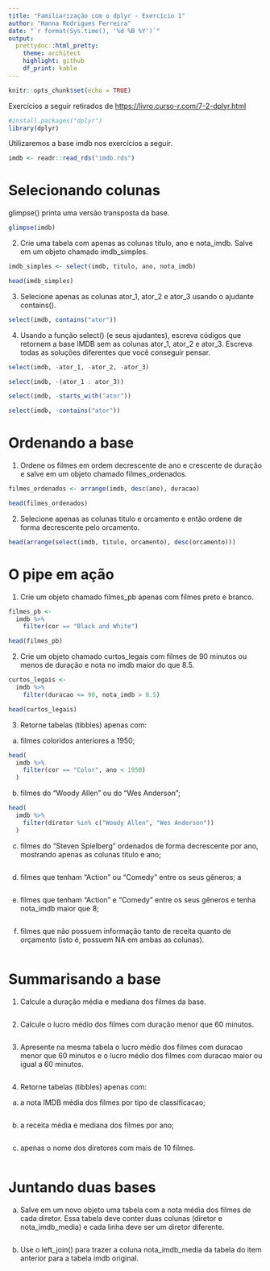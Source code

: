 ```yaml
---
title: "Familiarização com o dplyr - Exercício 1"
author: "Hanna Rodrigues Ferreira"
date: "`r format(Sys.time(), '%d %B %Y')`"
output: 
  prettydoc::html_pretty:
    theme: architect
    highlight: github
    df_print: kable
---
```


```r
knitr::opts_chunk$set(echo = TRUE)
```

Exercícios a seguir retirados de <https://livro.curso-r.com/7-2-dplyr.html>

```r
#install.packages("dplyr")
library(dplyr)
```

Utilizaremos a base imdb nos exercícios a seguir.



```r
imdb <- readr::read_rds("imdb.rds")
```

# Selecionando colunas

glimpse() printa uma versão transposta da base.

```r
glimpse(imdb)
```


2. Crie uma tabela com apenas as colunas titulo, ano e nota_imdb. Salve em um objeto chamado imdb_simples.

```r
imdb_simples <- select(imdb, titulo, ano, nota_imdb)

head(imdb_simples)
```

3. Selecione apenas as colunas ator_1, ator_2 e ator_3 usando o ajudante contains().

```r
select(imdb, contains("ator"))
```

4. Usando a função select() (e seus ajudantes), escreva códigos que retornem a base IMDB sem as colunas ator_1, ator_2 e ator_3. Escreva todas as soluções diferentes que você conseguir pensar.

```r

select(imdb, -ator_1, -ator_2, -ator_3)

select(imdb, -(ator_1 : ator_3))

select(imdb, -starts_with("ator"))

select(imdb, -contains("ator"))

```

# Ordenando a base

1. Ordene os filmes em ordem decrescente de ano e crescente de duração e salve em um objeto chamado filmes_ordenados.

```r

filmes_ordenados <- arrange(imdb, desc(ano), duracao)

head(filmes_ordenados)

```

2. Selecione apenas as colunas titulo e orcamento e então ordene de forma decrescente pelo orcamento.

```r

head(arrange(select(imdb, titulo, orcamento), desc(orcamento)))

```

# O pipe em ação

 1. Crie um objeto chamado filmes_pb apenas com filmes preto e branco.

```r

filmes_pb <- 
  imdb %>% 
    filter(cor == "Black and White")

head(filmes_pb)

```

 2. Crie um objeto chamado curtos_legais com filmes de 90 minutos ou menos de duração e nota no imdb maior do que 8.5.

```r

curtos_legais <-
  imdb %>%
    filter(duracao <= 90, nota_imdb > 8.5)

head(curtos_legais)

```

 3. Retorne tabelas (tibbles) apenas com:

 a. filmes coloridos anteriores a 1950;

```r

head(
  imdb %>%
    filter(cor == "Color", ano < 1950)
  )

```

 b. filmes do “Woody Allen” ou do “Wes Anderson”;

```r

head(
  imdb %>%
    filter(diretor %in% c("Woody Allen", "Wes Anderson"))
  )

```

 c. filmes do “Steven Spielberg” ordenados de forma decrescente por ano, mostrando apenas as colunas titulo e ano;

```r



```

d. filmes que tenham “Action” ou “Comedy” entre os seus gêneros;
a
```r



```

e. filmes que tenham “Action” e “Comedy” entre os seus gêneros e tenha nota_imdb maior que 8;

```r



```

 f. filmes que não possuem informação tanto de receita quanto de orçamento (isto é, possuem NA em ambas as colunas).

```r



```

# Summarisando a base

 1. Calcule a duração média e mediana dos filmes da base.

```r



```

 2. Calcule o lucro médio dos filmes com duração menor que 60 minutos.

```r



```

3. Apresente na mesma tabela o lucro médio dos filmes com duracao menor que 60 minutos e o lucro médio dos filmes com duracao maior ou igual a 60 minutos.

```r



```

 4. Retorne tabelas (tibbles) apenas com:

a. a nota IMDB média dos filmes por tipo de classificacao;

```r



```

b. a receita média e mediana dos filmes por ano;

```r



```

 c. apenas o nome dos diretores com mais de 10 filmes.

```r



```

# Juntando duas bases

 a. Salve em um novo objeto uma tabela com a nota média dos filmes de cada diretor. Essa tabela deve conter duas colunas (diretor e nota_imdb_media) e cada linha deve ser um diretor diferente.

```r



```

 b. Use o left_join() para trazer a coluna nota_imdb_media da tabela do item anterior para a tabela imdb original.

```r



```

